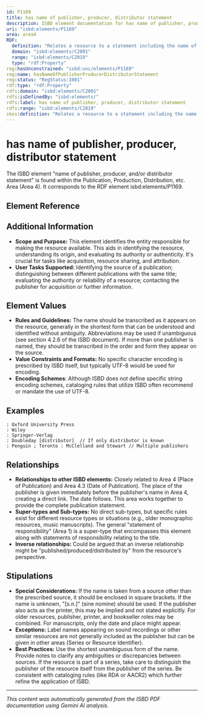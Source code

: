 ```yaml
---
id: P1169
title: has name of publisher, producer, distributor statement
description: ISBD element documentation for has name of publisher, producer, distributor statement
uri: "isbd:elements/P1169"
area: area4
RDF:
  definition: "Relates a resource to a statement including the name of publisher, producer, distributor, and the parallel statement of publisher, producer, distributor."
  domain: "isbd:elements/C2001"
  range: "isbd:elements/C2019"
  type: "rdf:Property"
reg:hasUnconstrained: "isbd:unc/elements/P1169"
reg:name: hasNameOfPublisherProducerDistributorStatement
reg:status: "RegStatus:1001"
rdf:type: "rdf:Property"
rdfs:domain: "isbd:elements/C2001"
rdfs:isDefinedBy: "isbd:elements/"
rdfs:label: has name of publisher, producer, distributor statement
rdfs:range: "isbd:elements/C2019"
skos:definition: "Relates a resource to a statement including the name of publisher, producer, distributor, and the parallel statement of publisher, producer, distributor."
---
```

# has name of publisher, producer, distributor statement

The ISBD element "name of publisher, producer, and/or distributor statement" is found within the Publication, Production, Distribution, etc. Area (Area 4). It corresponds to the RDF element isbd:elements/P1169.

## Element Reference


<ElementReference frontMatter={frontMatter} />

## Additional Information

- **Scope and Purpose:** This element identifies the entity responsible for making the resource available. This aids in identifying the resource, understanding its origin, and evaluating its authority or authenticity. It's crucial for tasks like acquisition, resource sharing, and attribution.
- **User Tasks Supported:** Identifying the source of a publication; distinguishing between different publications with the same title; evaluating the authority or reliability of a resource; contacting the publisher for acquisition or further information.


## Element Values

- **Rules and Guidelines:**  The name should be transcribed as it appears on the resource, generally in the shortest form that can be understood and identified without ambiguity.  Abbreviations may be used if unambiguous (see section 4.2.6 of the ISBD document).  If more than one publisher is named, they should be transcribed in the order and form they appear on the source.
- **Value Constraints and Formats:**  No specific character encoding is prescribed by ISBD itself, but typically UTF-8 would be used for encoding.
- **Encoding Schemes**: Although ISBD does not define specific string encoding schemes, cataloging rules that utilize ISBD often recommend or mandate the use of UTF-8.



## Examples

```
: Oxford University Press
: Wiley
: Springer-Verlag
: Doubleday [distributor]  // If only distributor is known
: Penguin ; Toronto : McClelland and Stewart // Multiple publishers
```


## Relationships

- **Relationships to other ISBD elements:** Closely related to Area 4 (Place of Publication) and Area 4.3 (Date of Publication). The place of the publisher is given immediately before the publisher's name in Area 4, creating a direct link. The date follows. This area works together to provide the complete publication statement.
- **Super-types and Sub-types:** No direct sub-types, but specific rules exist for different resource types or situations (e.g., older monographic resources, music manuscripts). The general "statement of responsibility" (Area 1) is a super-type that encompasses this element along with statements of responsibility relating to the title.
- **Inverse relationships:**  Could be argued that an inverse relationship might be "published/produced/distributed by" from the resource's perspective.


## Stipulations

- **Special Considerations:** If the name is taken from a source other than the prescribed source, it should be enclosed in square brackets.  If the name is unknown, "[s.n.]" (sine nomine) should be used. If the publisher also acts as the printer, this may be implied and not stated explicitly. For older resources, publisher, printer, and bookseller roles may be combined. For manuscripts, only the date and place might appear.
- **Exceptions:**  Label names appearing on sound recordings or other similar resources are not generally included as the publisher but can be given in other areas (Series or Resource Identifier).
- **Best Practices:** Use the shortest unambiguous form of the name. Provide notes to clarify any ambiguities or discrepancies between sources. If the resource is part of a series, take care to distinguish the publisher of the resource itself from the publisher of the series. Be consistent with cataloging rules (like RDA or AACR2) which further refine the application of ISBD.


---

*This content was automatically generated from the ISBD PDF documentation using Gemini AI analysis.*

